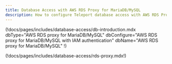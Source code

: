 ```yaml
---
title: Database Access with AWS RDS Proxy for MariaDB/MySQL
description: How to configure Teleport database access with AWS RDS Proxy for MariaDB/MySQL.
---
```


(!docs/pages/includes/database-access/db-introduction.mdx  dbType="AWS RDS proxy for MariaDB/MySQL" dbConfigure="AWS RDS proxy for MariaDB/MySQL with IAM authentication" dbName="AWS RDS proxy for MariaDB/MySQL" !)

(!docs/pages/includes/database-access/rds-proxy.mdx!)
